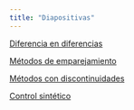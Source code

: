 ```yaml
---
title: "Diapositivas"
---
```



[Diferencia en diferencias](./did.qmd){target="_blank"}

[Métodos de emparejamiento](./emparejamiento.qmd){target="_blank"}

[Métodos con discontinuidades](./discontinuidades.qmd){target="_blank"}

[Control sintético](./sintetico.qmd){target="_blank"}
